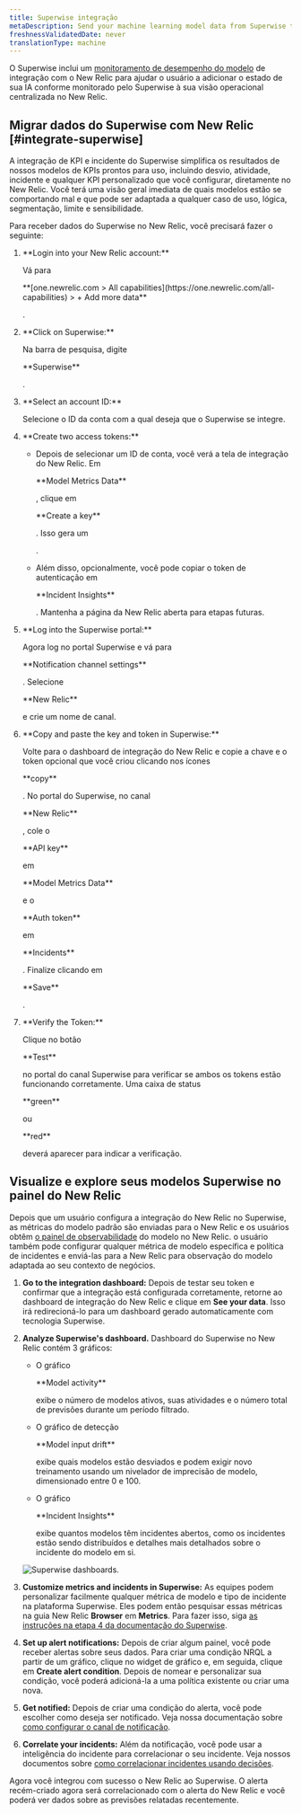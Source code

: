 ```yaml
---
title: Superwise integração
metaDescription: Send your machine learning model data from Superwise to New Relic to understand your model's performance.
freshnessValidatedDate: never
translationType: machine
---
```


O Superwise inclui um [monitoramento de desempenho do modelo](/docs/alerts-applied-intelligence/mlops/get-started/intro-mlops/) de integração com o New Relic para ajudar o usuário a adicionar o estado de sua IA conforme monitorado pelo Superwise à sua visão operacional centralizada no New Relic.

## Migrar dados do Superwise com New Relic [#integrate-superwise]

A integração de KPI e incidente do Superwise simplifica os resultados de nossos modelos de KPIs prontos para uso, incluindo desvio, atividade, incidente e qualquer KPI personalizado que você configurar, diretamente no New Relic. Você terá uma visão geral imediata de quais modelos estão se comportando mal e que pode ser adaptada a qualquer caso de uso, lógica, segmentação, limite e sensibilidade.

Para receber dados do Superwise no New Relic, você precisará fazer o seguinte:

1. <DNT>
     **Login into your New Relic account:**
   </DNT>

   Vá para

   <DNT>
     **[one.newrelic.com > All capabilities](https://one.newrelic.com/all-capabilities) > + Add more data**
   </DNT>

   .

2. <DNT>
     **Click on Superwise:**
   </DNT>

   Na barra de pesquisa, digite

   <DNT>
     **Superwise**
   </DNT>

   .

3. <DNT>
     **Select an account ID:**
   </DNT>

   Selecione o ID da conta com a qual deseja que o Superwise se integre.

4. <DNT>
     **Create two access tokens:**
   </DNT>

   * Depois de selecionar um ID de conta, você verá a tela de integração do New Relic. Em

     <DNT>
       **Model Metrics Data**
     </DNT>

     , clique em

     <DNT>
       **Create a key**
     </DNT>

     . Isso gera um

     <InlinePopover type="licenseKey"/>

     .

   * Além disso, opcionalmente, você pode copiar o token de autenticação em

     <DNT>
       **Incident Insights**
     </DNT>

     . Mantenha a página da New Relic aberta para etapas futuras.

5. <DNT>
     **Log into the Superwise portal:**
   </DNT>

   Agora log no portal Superwise e vá para

   <DNT>
     **Notification channel settings**
   </DNT>

   . Selecione

   <DNT>
     **New Relic**
   </DNT>

   e crie um nome de canal.

6. <DNT>
     **Copy and paste the key and token in Superwise:**
   </DNT>

   Volte para o dashboard de integração do New Relic e copie a chave e o token opcional que você criou clicando nos ícones

   <DNT>
     **copy**
   </DNT>

   . No portal do Superwise, no canal

   <DNT>
     **New Relic**
   </DNT>

   , cole o

   <DNT>
     **API key**
   </DNT>

   em

   <DNT>
     **Model Metrics Data**
   </DNT>

   e o

   <DNT>
     **Auth token**
   </DNT>

   em

   <DNT>
     **Incidents**
   </DNT>

   . Finalize clicando em

   <DNT>
     **Save**
   </DNT>

   .

7. <DNT>
     **Verify the Token:**
   </DNT>

   Clique no botão

   <DNT>
     **Test**
   </DNT>

   no portal do canal Superwise para verificar se ambos os tokens estão funcionando corretamente. Uma caixa de status

   <DNT>
     **green**
   </DNT>

   ou

   <DNT>
     **red**
   </DNT>

   deverá aparecer para indicar a verificação.

<InstallFeedback/>

## Visualize e explore seus modelos Superwise no painel do New Relic

Depois que um usuário configura a integração do New Relic no Superwise, as métricas do modelo padrão são enviadas para o New Relic e os usuários obtêm [o painel de observabilidade](/docs/query-your-data/explore-query-data/dashboards/introduction-dashboards/) do modelo no New Relic. o usuário também pode configurar qualquer métrica de modelo específica e política de incidentes e enviá-las para a New Relic para observação do modelo adaptada ao seu contexto de negócios.

1. <DNT>**Go to the integration dashboard:**</DNT> Depois de testar seu token e confirmar que a integração está configurada corretamente, retorne ao dashboard de integração do New Relic e clique em <DNT>**See your data**</DNT>. Isso irá redirecioná-lo para um dashboard gerado automaticamente com tecnologia Superwise.

2. <DNT>**Analyze Superwise's dashboard.**</DNT> Dashboard do Superwise no New Relic contém 3 gráficos:

   * O gráfico

     <DNT>
       **Model activity**
     </DNT>

     exibe o número de modelos ativos, suas atividades e o número total de previsões durante um período filtrado.

   * O gráfico de detecção

     <DNT>
       **Model input drift**
     </DNT>

     exibe quais modelos estão desviados e podem exigir novo treinamento usando um nivelador de imprecisão de modelo, dimensionado entre 0 e 100.

   * O gráfico

     <DNT>
       **Incident Insights**
     </DNT>

     exibe quantos modelos têm incidentes abertos, como os incidentes estão sendo distribuídos e detalhes mais detalhados sobre o incidente do modelo em si.

   <img
     title="Superwise's dashboards"
     alt="Superwise dashboards."
     src="/images/model-performance-monitoring_screenshot-crop_superwise-dashboard.webp"
   />

3. <DNT>**Customize metrics and incidents in Superwise:**</DNT> As equipes podem personalizar facilmente qualquer métrica de modelo e tipo de incidente na plataforma Superwise. Eles podem então pesquisar essas métricas na guia New Relic <DNT>**Browser**</DNT> em <DNT>**Metrics**</DNT>. Para fazer isso, siga [as instruções na etapa 4 da documentação do Superwise](https://docs.superwise.ai/docs/new-relic#4-customize-metrics-and-incidents-you-would-like-to-send).

4. <DNT>**Set up alert notifications:**</DNT> Depois de criar algum painel, você pode receber alertas sobre seus dados. Para criar uma condição NRQL <InlinePopover type="alerts"/>a partir de um gráfico, clique no widget de gráfico e, em seguida, clique em <DNT>**Create alert condition**</DNT>. Depois de nomear e personalizar sua condição, você poderá adicioná-la a uma política existente ou criar uma nova.

5. <DNT>**Get notified:**</DNT> Depois de criar uma condição do alerta, você pode escolher como deseja ser notificado. Veja nossa documentação sobre [como configurar o canal de notificação](/docs/alerts-applied-intelligence/new-relic-alerts/alert-notifications/notification-channels-control-where-send-alerts/).

6. <DNT>**Correlate your incidents:**</DNT> Além da notificação, você pode usar a inteligência do incidente para correlacionar o seu incidente. Veja nossos documentos sobre [como correlacionar incidentes usando decisões](/docs/alerts-applied-intelligence/applied-intelligence/incident-intelligence/change-applied-intelligence-correlation-logic-decisions/).

Agora você integrou com sucesso o New Relic ao Superwise. O alerta recém-criado agora será correlacionado com o alerta do New Relic e você poderá ver dados sobre as previsões relatadas recentemente.
